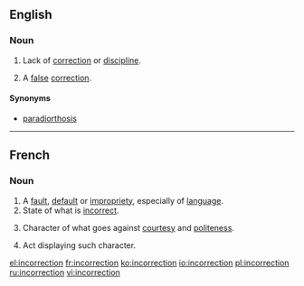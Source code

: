 ==English==

===Noun===
{{en-noun}}

# Lack of [[correction]] or [[discipline]].
# {{context|neologism|lang=en}} A [[false]] [[correction]].

====Synonyms====
* {{sense|false correction}} [[paradiorthosis]]

----

==French==

===Noun===
{{fr-noun|f}}

# A [[fault]], [[default]] or [[impropriety]], especially of [[language]].
# State of what is [[incorrect]].
# {{context|dated|lang=fr}} Character of what goes against [[courtesy]] and [[politeness]].
# {{context|dated|lang=fr}} Act displaying such character.

[[el:incorrection]]
[[fr:incorrection]]
[[ko:incorrection]]
[[io:incorrection]]
[[pl:incorrection]]
[[ru:incorrection]]
[[vi:incorrection]]